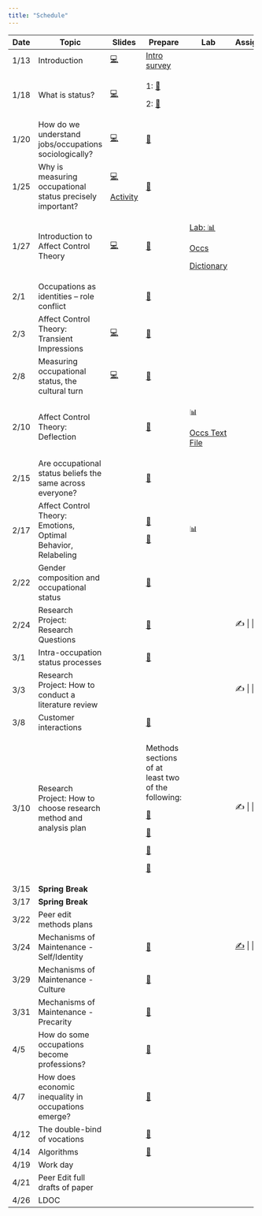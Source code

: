 ```yaml
---
title: "Schedule"
---
```


+---------+-------------------------------------------------------------------+-----------------------------------------+---------------------------------------------------------------------------------------------------------------------------------------+----------------------------------------------------------+-------------------------------------------------------------------------+
| Date    | Topic                                                             | Slides                                  | Prepare                                                                                                                               | Lab                                                      | Assignment                                                              |
+=========+===================================================================+=========================================+=======================================================================================================================================+==========================================================+=========================================================================+
| 1/13    | Introduction                                                      | [💻](slides/jan_12.html#/title-slide)   | [Intro survey](https://duke.qualtrics.com/jfe/form/SV_bvyjiD0c1etSqxM)                                                                |                                                          |                                                                         |
+---------+-------------------------------------------------------------------+-----------------------------------------+---------------------------------------------------------------------------------------------------------------------------------------+----------------------------------------------------------+-------------------------------------------------------------------------+
| 1/18    | What is status?                                                   | [💻](slides/jan_18.pdf)                 | 1: [📖](readings/marx_wage_labor_capital.pdf)                                                                                         |                                                          |                                                                         |
|         |                                                                   |                                         |                                                                                                                                       |                                                          |                                                                         |
|         |                                                                   |                                         | 2: [📖](readings/weber_class_status_party.pdf "Weber")                                                                                |                                                          |                                                                         |
+---------+-------------------------------------------------------------------+-----------------------------------------+---------------------------------------------------------------------------------------------------------------------------------------+----------------------------------------------------------+-------------------------------------------------------------------------+
| 1/20    | How do we understand jobs/occupations sociologically?             | [💻](slides/jan_20.pdf)                 | [📖](readings/hughes_Social_Role_and_the_Division_of_Labor.pdf "Hughes")                                                              |                                                          |                                                                         |
+---------+-------------------------------------------------------------------+-----------------------------------------+---------------------------------------------------------------------------------------------------------------------------------------+----------------------------------------------------------+-------------------------------------------------------------------------+
| 1/25    | Why is measuring occupational status precisely important?         | [💻](slides/jan_25.pdf)                 | [📖](readings/haug_measurement_social_strat.pdf "Haug")                                                                               |                                                          |                                                                         |
|         |                                                                   |                                         |                                                                                                                                       |                                                          |                                                                         |
|         |                                                                   | [Activity](labs/occupation_coding.docx) |                                                                                                                                       |                                                          |                                                                         |
+---------+-------------------------------------------------------------------+-----------------------------------------+---------------------------------------------------------------------------------------------------------------------------------------+----------------------------------------------------------+-------------------------------------------------------------------------+
| 1/27    | Introduction to Affect Control Theory                             | [💻](slides/jan_26.pdf)                 | [📖](readings/Heise-Expressive_Order_1_5.pdf "Heise")                                                                                 | [Lab: 📊](labs/soc490_Lab%201.docx)                      |                                                                         |
|         |                                                                   |                                         |                                                                                                                                       |                                                          |                                                                         |
|         |                                                                   |                                         |                                                                                                                                       | [Occs](resources/occs_dictionary.csv)                    |                                                                         |
|         |                                                                   |                                         |                                                                                                                                       |                                                          |                                                                         |
|         |                                                                   |                                         |                                                                                                                                       | [Dictionary](resources/occs_dictionary.csv)              |                                                                         |
+---------+-------------------------------------------------------------------+-----------------------------------------+---------------------------------------------------------------------------------------------------------------------------------------+----------------------------------------------------------+-------------------------------------------------------------------------+
| 2/1     | Occupations as identities -- role conflict                        |                                         | [📖](readings/boxed_in.pdf)                                                                                                           |                                                          |                                                                         |
+---------+-------------------------------------------------------------------+-----------------------------------------+---------------------------------------------------------------------------------------------------------------------------------------+----------------------------------------------------------+-------------------------------------------------------------------------+
| 2/3     | Affect Control Theory: Transient Impressions                      | [💻](slides/feb3.pdf)                   | [📖](readings/Heise-Expressive_Order_6_7.pdf "Heise 6-7")                                                                             |                                                          |                                                                         |
+---------+-------------------------------------------------------------------+-----------------------------------------+---------------------------------------------------------------------------------------------------------------------------------------+----------------------------------------------------------+-------------------------------------------------------------------------+
| 2/8     | Measuring occupational status, the cultural turn                  | [💻](slides/feb8.pdf)                   | [📖](readings/Freeland_Hoey2018The%20Structure%20of%20Deference.pdf "Freeland Hoey")                                                  |                                                          |                                                                         |
+---------+-------------------------------------------------------------------+-----------------------------------------+---------------------------------------------------------------------------------------------------------------------------------------+----------------------------------------------------------+-------------------------------------------------------------------------+
| 2/10    | Affect Control Theory: Deflection                                 |                                         | [📖](readings/Boyle_McKinzie2015Resolving%20Negative%20Affect%20and%20Restoring%20Meaning.pdf "Boyle McKinzie")                       | 📊                                                       |                                                                         |
|         |                                                                   |                                         |                                                                                                                                       |                                                          |                                                                         |
|         |                                                                   |                                         |                                                                                                                                       | [Occs Text File](resources/occs_dictionary_interact.txt) |                                                                         |
+---------+-------------------------------------------------------------------+-----------------------------------------+---------------------------------------------------------------------------------------------------------------------------------------+----------------------------------------------------------+-------------------------------------------------------------------------+
| 2/15    | Are occupational status beliefs the same across everyone?         |                                         | [📖](readings/Lynn_Ellerbach2017A%20Position%20with%20a%20View.pdf "Lynn Ellerbach")                                                  |                                                          |                                                                         |
+---------+-------------------------------------------------------------------+-----------------------------------------+---------------------------------------------------------------------------------------------------------------------------------------+----------------------------------------------------------+-------------------------------------------------------------------------+
| 2/17    | Affect Control Theory: Emotions, Optimal Behavior, Relabeling     |                                         | [📖](readings/Maloney%20-%202023%20-%20The%20Influence%20of%20Occupational%20Identity%20on%20Emotiona.pdf "Maloney")                  | 📊                                                       |                                                                         |
|         |                                                                   |                                         |                                                                                                                                       |                                                          |                                                                         |
|         |                                                                   |                                         | [📖](readings/Heise-Expressive_Order_8_9.pdf "Heise 8-9")                                                                             |                                                          |                                                                         |
+---------+-------------------------------------------------------------------+-----------------------------------------+---------------------------------------------------------------------------------------------------------------------------------------+----------------------------------------------------------+-------------------------------------------------------------------------+
| 2/22    | Gender composition and occupational status                        |                                         | [📖](readings/Valentino2020The%20Segregation%20Premium.pdf "Valentino")                                                               |                                                          |                                                                         |
+---------+-------------------------------------------------------------------+-----------------------------------------+---------------------------------------------------------------------------------------------------------------------------------------+----------------------------------------------------------+-------------------------------------------------------------------------+
| 2/24    | Research Project: Research Questions                              |                                         | [📖](readings/hughes_Social_Role_and_the_Division_of_Labor.pdf "Hughes")                                                              |                                                          | ✍️ \|                                                                   |
+---------+-------------------------------------------------------------------+-----------------------------------------+---------------------------------------------------------------------------------------------------------------------------------------+----------------------------------------------------------+-------------------------------------------------------------------------+
| 3/1     | Intra-occupation status processes                                 |                                         | [📖](readings/Wingfield2009Racializing%20the%20Glass%20Escalator.pdf "Wingfield")                                                     |                                                          |                                                                         |
+---------+-------------------------------------------------------------------+-----------------------------------------+---------------------------------------------------------------------------------------------------------------------------------------+----------------------------------------------------------+-------------------------------------------------------------------------+
| 3/3     | Research Project: How to conduct a literature review              |                                         |                                                                                                                                       |                                                          | ✍️ \|                                                                   |
+---------+-------------------------------------------------------------------+-----------------------------------------+---------------------------------------------------------------------------------------------------------------------------------------+----------------------------------------------------------+-------------------------------------------------------------------------+
| 3/8     | Customer interactions                                             |                                         | [📖](readings/Storer2022Serving%20Like%20an%20Organization.pdf "Storer")                                                              |                                                          |                                                                         |
+---------+-------------------------------------------------------------------+-----------------------------------------+---------------------------------------------------------------------------------------------------------------------------------------+----------------------------------------------------------+-------------------------------------------------------------------------+
| 3/10    | Research Project: How to choose research method and analysis plan |                                         | Methods sections of at least two of the following:                                                                                    |                                                          | ✍️ \|                                                                   |
|         |                                                                   |                                         |                                                                                                                                       |                                                          |                                                                         |
|         |                                                                   |                                         | [📖](readings/Francis_Alinor2023Bereavement%20Adaptation%20as%20Deflection%20Reduction.pdf "Francis & Alinor")                        |                                                          |                                                                         |
|         |                                                                   |                                         |                                                                                                                                       |                                                          |                                                                         |
|         |                                                                   |                                         | [📖](readings/Soboroff%20and%20Kelley%20-%202023%20-%20Modeling%20Status%20Interventions%20with%20Affect%20Control%20.pdf "Soboroff") |                                                          |                                                                         |
|         |                                                                   |                                         |                                                                                                                                       |                                                          |                                                                         |
|         |                                                                   |                                         | [📖](readings/Robinson%201996%20Advances%20network%20friendship.pdf "Robinson")                                                       |                                                          |                                                                         |
|         |                                                                   |                                         |                                                                                                                                       |                                                          |                                                                         |
|         |                                                                   |                                         | [📖](readings/BergstrandJasper%202018%20SPQ%20Character%20Theory.pdf "Bergstrand")                                                    |                                                          |                                                                         |
+---------+-------------------------------------------------------------------+-----------------------------------------+---------------------------------------------------------------------------------------------------------------------------------------+----------------------------------------------------------+-------------------------------------------------------------------------+
| 3/15    | **Spring Break**                                                  |                                         |                                                                                                                                       |                                                          |                                                                         |
+---------+-------------------------------------------------------------------+-----------------------------------------+---------------------------------------------------------------------------------------------------------------------------------------+----------------------------------------------------------+-------------------------------------------------------------------------+
| 3/17    | **Spring Break**                                                  |                                         |                                                                                                                                       |                                                          |                                                                         |
+---------+-------------------------------------------------------------------+-----------------------------------------+---------------------------------------------------------------------------------------------------------------------------------------+----------------------------------------------------------+-------------------------------------------------------------------------+
| 3/22    | Peer edit methods plans                                           |                                         |                                                                                                                                       |                                                          |                                                                         |
+---------+-------------------------------------------------------------------+-----------------------------------------+---------------------------------------------------------------------------------------------------------------------------------------+----------------------------------------------------------+-------------------------------------------------------------------------+
| 3/24    | Mechanisms of Maintenance - Self/Identity                         |                                         | [📖](readings/Cech2013The%20Self-Expressive%20Edge%20of%20Occupational%20Sex%20Segregation.pdf "Cech")                                |                                                          | [✍️](assignments/Literature%20Review%20Assignment.docx "Lit Review") \| |
+---------+-------------------------------------------------------------------+-----------------------------------------+---------------------------------------------------------------------------------------------------------------------------------------+----------------------------------------------------------+-------------------------------------------------------------------------+
| 3/29    | Mechanisms of Maintenance - Culture                               |                                         | [📖](readings/Explanations%20for%20occupational%20segregation: "Rivera")                                                              |                                                          |                                                                         |
+---------+-------------------------------------------------------------------+-----------------------------------------+---------------------------------------------------------------------------------------------------------------------------------------+----------------------------------------------------------+-------------------------------------------------------------------------+
| 3/31    | Mechanisms of Maintenance - Precarity                             |                                         | [📖](readings/Umney_Kretsos2015“That’s%20the%20Experience”.pdf "Umney")                                                               |                                                          |                                                                         |
+---------+-------------------------------------------------------------------+-----------------------------------------+---------------------------------------------------------------------------------------------------------------------------------------+----------------------------------------------------------+-------------------------------------------------------------------------+
| 4/5     | How do some occupations become professions?                       |                                         | [📖](readings/liu2013.pdf "Liu")                                                                                                      |                                                          |                                                                         |
+---------+-------------------------------------------------------------------+-----------------------------------------+---------------------------------------------------------------------------------------------------------------------------------------+----------------------------------------------------------+-------------------------------------------------------------------------+
| 4/7     | How does economic inequality in occupations emerge?               |                                         | [📖](readings/Weeden2002Why%20Do%20Some%20Occupations%20Pay%20More%20than%20Others.pdf "Weeden")                                      |                                                          |                                                                         |
+---------+-------------------------------------------------------------------+-----------------------------------------+---------------------------------------------------------------------------------------------------------------------------------------+----------------------------------------------------------+-------------------------------------------------------------------------+
| 4/12    | The double-bind of vocations                                      |                                         | [📖](readings/Bunderson_Thompson2009The%20Call%20of%20the%20Wild.pdf "Bunderson")                                                     |                                                          |                                                                         |
+---------+-------------------------------------------------------------------+-----------------------------------------+---------------------------------------------------------------------------------------------------------------------------------------+----------------------------------------------------------+-------------------------------------------------------------------------+
| 4/14    | Algorithms                                                        |                                         | [📖](readings/0730888417726119.pdf)                                                                                                   |                                                          |                                                                         |
+---------+-------------------------------------------------------------------+-----------------------------------------+---------------------------------------------------------------------------------------------------------------------------------------+----------------------------------------------------------+-------------------------------------------------------------------------+
| 4/19    | Work day                                                          |                                         |                                                                                                                                       |                                                          |                                                                         |
+---------+-------------------------------------------------------------------+-----------------------------------------+---------------------------------------------------------------------------------------------------------------------------------------+----------------------------------------------------------+-------------------------------------------------------------------------+
| 4/21    | Peer Edit full drafts of paper                                    |                                         |                                                                                                                                       |                                                          |                                                                         |
+---------+-------------------------------------------------------------------+-----------------------------------------+---------------------------------------------------------------------------------------------------------------------------------------+----------------------------------------------------------+-------------------------------------------------------------------------+
| 4/26    | LDOC                                                              |                                         |                                                                                                                                       |                                                          |                                                                         |
+---------+-------------------------------------------------------------------+-----------------------------------------+---------------------------------------------------------------------------------------------------------------------------------------+----------------------------------------------------------+-------------------------------------------------------------------------+
